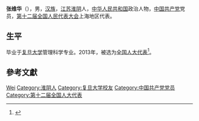 '''张维华'''（{{bd|1960年||}}），男，[[汉族|汉族]]，[[江苏|江苏]][[淮阴|淮阴]]人，[[中华人民共和国|中华人民共和国]]政治人物，[[中国共产党|中国共产党]]党员，[[第十二届全国人民代表大会|第十二届全国人民代表大会]]上海地区代表。

== 生平 ==
毕业于[[复旦大学|复旦大学]]管理科学专业。2013年，被选为[[全国人大代表|全国人大代表]]<ref>{{cite news|title=全国人大代表信息-张维华|url= http://210.82.31.1:8084/delegate/viewDelegate.action?dbid=120643|accessdate=2013-03-28|newspaper=全国人大网}}{{Dead link|date=2020年1月 |bot=InternetArchiveBot |fix-attempted=yes }}</ref>。

== 參考文獻 ==
{{reflist}}

{{中国政治人物小作品}}

{{Authority control}}
{{DEFAULTSORT:Zhang张}}
[[Category:张姓|Wei]]
[[Category:淮阴人|Category:淮阴人]]
[[Category:复旦大学校友|Category:复旦大学校友]]
[[Category:中国共产党党员|Category:中国共产党党员]]
[[Category:第十二届全国人大代表|Category:第十二届全国人大代表]]